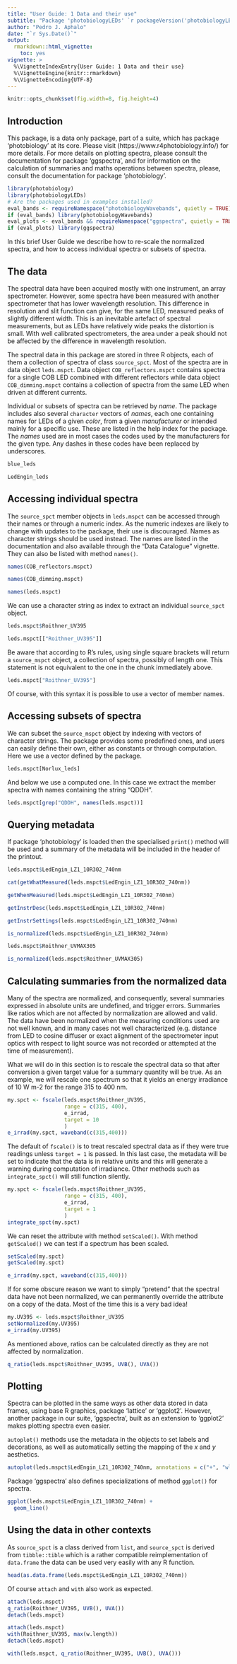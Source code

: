 ```yaml
---
title: "User Guide: 1 Data and their use"
subtitle: "Package 'photobiologyLEDs' `r packageVersion('photobiologyLEDs')` "
author: "Pedro J. Aphalo"
date: "`r Sys.Date()`"
output: 
  rmarkdown::html_vignette:
    toc: yes
vignette: >
  %\VignetteIndexEntry{User Guide: 1 Data and their use}
  %\VignetteEngine{knitr::rmarkdown}
  %\VignetteEncoding{UTF-8}
---
```


```r
knitr::opts_chunk$set(fig.width=8, fig.height=4)
```

## Introduction

This package, is a data only package, part of a suite, which has package 
'photobiology' at its core. Please visit (https://www.r4photobiology.info/) 
for more details. For more details on plotting spectra, please consult the 
documentation for package 'ggspectra', and for information on the calculation 
of summaries and maths operations  between spectra, please, consult the 
documentation for package 'photobiology'.

```r
library(photobiology)
library(photobiologyLEDs)
# Are the packages used in examples installed?
eval_bands <- requireNamespace("photobiologyWavebands", quietly = TRUE)
if (eval_bands) library(photobiologyWavebands)
eval_plots <- eval_bands && requireNamespace("ggspectra", quietly = TRUE)
if (eval_plots) library(ggspectra)
```

In this brief User Guide we describe how to re-scale the normalized
spectra, and how to access individual spectra or subsets of spectra.

## The data

The spectral data have been acquired mostly with one instrument, an array
spectrometer. However, some spectra have been measured with another 
spectrometer that has lower wavelength resolution. This difference in
resolution and slit function can give, for the same LED, measured peaks 
of slightly different width. This is an inevitable artefact of spectral 
measurements, but as LEDs have relatively wide peaks the distortion is small.
With well calibrated spectrometers, the area under a peak should not be
affected by the difference in wavelength resolution.

The spectral data in this package are stored in three R objects, each of them a
collection of spectra of class `source_spct`. Most of the spectra are in data
object `leds.mspct`. Data object `COB_reflectors.mspct` contains spectra for a
single COB LED combined with different reflectors while data object
`COB_dimming.mspct` contains a collection of spectra from the same LED when
driven at different currents.

Individual or subsets of spectra can be retrieved by _name_. The package
includes also several `character` vectors of _names_, each one containing names
for LEDs of a given _color_, from a given _manufacturer_ or intended mainly for
a specific use. These are listed in the help index for the package. The _names_
used are in most cases the codes used by the manufacturers for the given type.
Any dashes in these codes have been replaced by underscores.

```r
blue_leds
```

```r
LedEngin_leds
```

## Accessing individual spectra

The `source_spct` member objects in `leds.mspct` can be accessed through their
names or through a numeric index. As the numeric indexes are likely to change 
with updates to the package, their use is discouraged. Names as character
strings should be used instead. The names are listed in the documentation
and also available through the "Data Catalogue" vignette. They can also be
listed with method `names()`.


```r
names(COB_reflectors.mspct)
```
```r
names(COB_dimming.mspct)
```

```r
names(leds.mspct)
```

We can use a character string as index to extract an individual `source_spct`
object.

```r
leds.mspct$Roithner_UV395
```

```r
leds.mspct[["Roithner_UV395"]]
```

Be aware that according to R's rules, using single square brackets will return
a `source_mspct` object, a collection of spectra, possibly of length one. This 
statement is not equivalent to the one in the chunk immediately above.

```r
leds.mspct["Roithner_UV395"]
```

Of course, with this syntax it is possible to use a vector of member names.

## Accessing subsets of spectra

We can subset the `source_mspct` object by indexing with vectors of character
strings. The package provides some predefined ones, and users can easily
define their own, either as constants or through computation. Here we use
a vector defined by the package.

```r
leds.mspct[Norlux_leds]
```

And below we use a computed one. In this case we extract the member spectra
with names containing the string "QDDH".

```r
leds.mspct[grep("QDDH", names(leds.mspct))]
```

## Querying metadata

If package 'photobiology' is loaded then the specialised `print()` method will be
used and a summary of the metadata will be included in the header of the
printout.

```r
leds.mspct$LedEngin_LZ1_10R302_740nm
```

```r
cat(getWhatMeasured(leds.mspct$LedEngin_LZ1_10R302_740nm))
```

```r
getWhenMeasured(leds.mspct$LedEngin_LZ1_10R302_740nm)
```

```r
getInstrDesc(leds.mspct$LedEngin_LZ1_10R302_740nm)
```

```r
getInstrSettings(leds.mspct$LedEngin_LZ1_10R302_740nm)
```

```r
is_normalized(leds.mspct$LedEngin_LZ1_10R302_740nm)
```

```r
leds.mspct$Roithner_UVMAX305
```

```r
is_normalized(leds.mspct$Roithner_UVMAX305)
```

## Calculating summaries from the normalized data

Many of the spectra are normalized, and consequently, several summaries expressed in
absolute units are undefined, and trigger errors. Summaries like ratios which
are not affected by normalization are allowed and valid. The data have been
normalized when the measuring conditions used are not well known, and in many
cases not well characterized (e.g. distance from LED to cosine diffuser or exact 
alignment of the spectrometer input optics with respect to light source was
not recorded or attempted at the time of measurement).

What we will do in this section is to rescale the spectral data so that after 
conversion a given target value for a summary quantity will be true. As an 
example, we will rescale one spectrum so that it yields an energy irradiance of
10 W m-2 for the range 315 to 400 nm.

```r
my.spct <- fscale(leds.mspct$Roithner_UV395,
                  range = c(315, 400),
                  e_irrad,
                  target = 10
                  )
e_irrad(my.spct, waveband(c(315,400)))
```

The default of `fscale()` is to treat rescaled spectral data as if they were 
true readings unless `target = 1` is passed. In this last case, the metadata
will be set to indicate that the data is in relative units and this will
generate a warning during computation of irradiance. Other methods such as 
`integrate_spct()` will still function silently.

```r
my.spct <- fscale(leds.mspct$Roithner_UV395,
                  range = c(315, 400),
                  e_irrad,
                  target = 1
                  )
integrate_spct(my.spct)
```

We can reset the attribute with method `setScaled()`. With 
method `getScaled()` we can test if a spectrum has been scaled.

```r
setScaled(my.spct)
getScaled(my.spct)
```
```r
e_irrad(my.spct, waveband(c(315,400)))
```

If for some obscure reason we want to simply "pretend" that the spectral data
have not been normalized, we can permanently override the attribute on a copy 
of the data. Most of the time this is a very bad idea!

```r
my.UV395 <- leds.mspct$Roithner_UV395
setNormalized(my.UV395)
e_irrad(my.UV395)
```

As mentioned above, ratios can be calculated directly as they are not affected
by normalization.

```r
q_ratio(leds.mspct$Roithner_UV395, UVB(), UVA())
```

## Plotting

Spectra can be plotted in the same ways as other data stored in
data frames, using base R graphics, package 'lattice' or 'ggplot2'. However, another
package in our suite, 'ggspectra', built as an extension to 'ggplot2' makes 
plotting spectra even easier.

`autoplot()` methods use the metadata in the objects to set labels and decorations,
as well as automatically setting the mapping of the _x_ and _y_ aesthetics.

```r
autoplot(leds.mspct$LedEngin_LZ1_10R302_740nm, annotations = c("+", "wls"), )
```

Package 'ggspectra' also defines specializations of method `ggplot()` for 
spectra.

```r
ggplot(leds.mspct$LedEngin_LZ1_10R302_740nm) +
  geom_line()
```

## Using the data in other contexts

As `source_spct` is a class derived from `list`, and `source_spct` is derived from
`tibble::tible` which is a rather compatible reimplementation of `data.frame` the
data can be used very easily with any R function.

```r
head(as.data.frame(leds.mspct$LedEngin_LZ1_10R302_740nm))
```

Of course `attach` and `with` also work as expected.

```r
attach(leds.mspct)
q_ratio(Roithner_UV395, UVB(), UVA())
detach(leds.mspct)
```

```r
attach(leds.mspct)
with(Roithner_UV395, max(w.length))
detach(leds.mspct)
```

```r
with(leds.mspct, q_ratio(Roithner_UV395, UVB(), UVA()))
```
